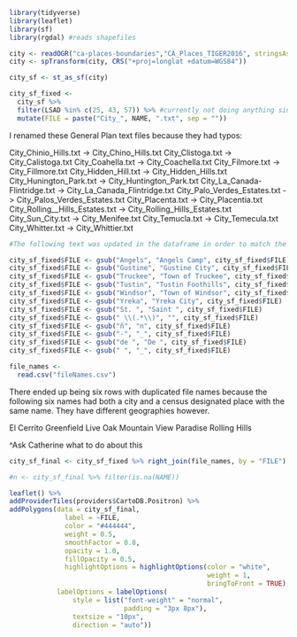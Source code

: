 

```r
library(tidyverse)
library(leaflet)
library(sf)
library(rgdal) #reads shapefiles
```



```r
city <- readOGR("ca-places-boundaries","CA_Places_TIGER2016", stringsAsFactors = FALSE)
city <- spTransform(city, CRS("+proj=longlat +datum=WGS84"))
```

```r
city_sf <- st_as_sf(city)
```

```r
city_sf_fixed <- 
  city_sf %>%
  filter(LSAD %in% c(25, 43, 57)) %>% #currently not doing anything since all rows are classed as one of these three (city, town, CDP, or Census Designated Place)
  mutate(FILE = paste("City_", NAME, ".txt", sep = ""))
```

I renamed these General Plan text files because they had typos:

City_Chinio_Hills.txt -> City_Chino_Hills.txt
City_Clistoga.txt -> City_Calistoga.txt
City_Coahella.txt -> City_Coachella.txt
City_Filmore.txt -> City_Fillmore.txt
City_Hidden_Hill.txt -> City_Hidden_Hills.txt
City_Hunington_Park.txt -> City_Huntington_Park.txt
City_La_Canada-Flintridge.txt -> City_La_Canada_Flintridge.txt
City_Palo_Verdes_Estates.txt -> City_Palos_Verdes_Estates.txt
City_Placenta.txt -> City_Placentia.txt
City_Rolling__Hills_Estates.txt -> City_Rolling_Hills_Estates.txt
City_Sun_City.txt -> City_Menifee.txt
City_Temucla.txt -> City_Temecula.txt
City_Whitter.txt -> City_Whittier.txt

```r

#The following text was updated in the dataframe in order to match the file names. 

city_sf_fixed$FILE <- gsub("Angels", "Angels Camp", city_sf_fixed$FILE)
city_sf_fixed$FILE <- gsub("Gustine", "Gustine City", city_sf_fixed$FILE)
city_sf_fixed$FILE <- gsub("Truckee", "Town of Truckee", city_sf_fixed$FILE)
city_sf_fixed$FILE <- gsub("Tustin", "Tustin Foothills", city_sf_fixed$FILE)
city_sf_fixed$FILE <- gsub("Windsor", "Town of Windsor", city_sf_fixed$FILE)
city_sf_fixed$FILE <- gsub("Yreka", "Yreka City", city_sf_fixed$FILE)
city_sf_fixed$FILE <- gsub("St. ", "Saint ", city_sf_fixed$FILE)
city_sf_fixed$FILE <- gsub(" \\(.*\\)", "", city_sf_fixed$FILE)
city_sf_fixed$FILE <- gsub("ñ", "n", city_sf_fixed$FILE)
city_sf_fixed$FILE <- gsub("-", "_", city_sf_fixed$FILE)
city_sf_fixed$FILE <- gsub("de ", "De ", city_sf_fixed$FILE)
city_sf_fixed$FILE <- gsub(" ", "_", city_sf_fixed$FILE)

```

```r
file_names <- 
  read.csv("fileNames.csv")
```


There ended up being six rows with duplicated file names because the following six names had both a city and a census designated place with the same name. They have different geographies however. 

El Cerrito 
Greenfield
Live Oak
Mountain View
Paradise
Rolling Hills 

^Ask Catherine what to do about this


```r
city_sf_final <- city_sf_fixed %>% right_join(file_names, by = "FILE")

#n <- city_sf_final %>% filter(is.na(NAME))
```



```r
leaflet() %>%
addProviderTiles(providers$CartoDB.Positron) %>%
addPolygons(data = city_sf_final, 
              label = ~FILE,
              color = "#444444",
              weight = 0.5,
              smoothFactor = 0.8,
              opacity = 1.0,
              fillOpacity = 0.5,
              highlightOptions = highlightOptions(color = "white",
                                                  weight = 1,
                                                  bringToFront = TRUE), 
            labelOptions = labelOptions(
                style = list("font-weight" = "normal",
                             padding = "3px 8px"),
                textsize = "10px",
                direction = "auto"))



```

